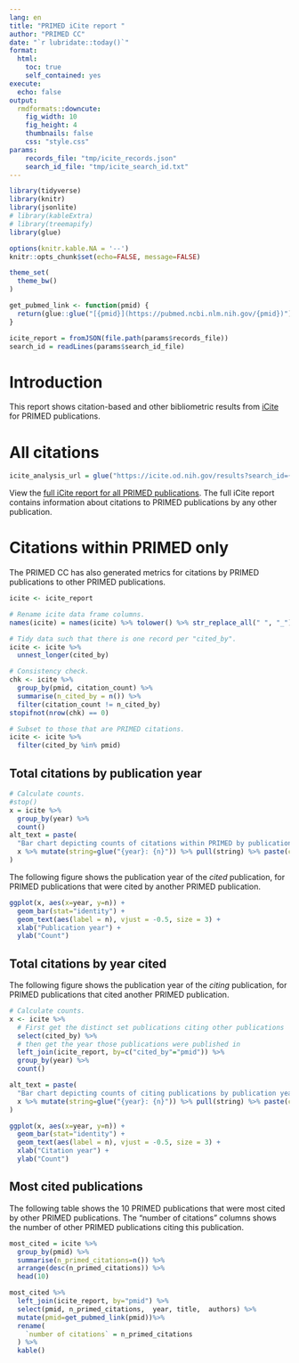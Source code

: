 ```yaml
---
lang: en
title: "PRIMED iCite report "
author: "PRIMED CC"
date: "`r lubridate::today()`"
format:
  html:
    toc: true
    self_contained: yes
execute:
  echo: false
output:
  rmdformats::downcute:
    fig_width: 10
    fig_height: 4
    thumbnails: false
    css: "style.css"
params:
    records_file: "tmp/icite_records.json"
    search_id_file: "tmp/icite_search_id.txt"
---
```



```r
library(tidyverse)
library(knitr)
library(jsonlite)
# library(kableExtra)
# library(treemapify)
library(glue)

options(knitr.kable.NA = '--')
knitr::opts_chunk$set(echo=FALSE, message=FALSE)

theme_set(
  theme_bw()
)
```

```r
get_pubmed_link <- function(pmid) {
  return(glue::glue("[{pmid}](https://pubmed.ncbi.nlm.nih.gov/{pmid})"))
}
```

```r
icite_report = fromJSON(file.path(params$records_file))
search_id = readLines(params$search_id_file)
```

# Introduction

This report shows citation-based and other bibliometric results from [iCite](https://icite.od.nih.gov/) for PRIMED publications.

# All citations

```r
icite_analysis_url = glue("https://icite.od.nih.gov/results?search_id={search_id}")
```

View the [full iCite report for all PRIMED publications]( `r icite_analysis_url`).
The full iCite report contains information about citations to PRIMED publications by any other publication.


# Citations within PRIMED only

The PRIMED CC has also generated metrics for citations by PRIMED publications to other PRIMED publications.

```r
icite <- icite_report

# Rename icite data frame columns.
names(icite) = names(icite) %>% tolower() %>% str_replace_all(" ", "_")

# Tidy data such that there is one record per "cited_by".
icite <- icite %>%
  unnest_longer(cited_by)
```

```r
# Consistency check.
chk <- icite %>%
  group_by(pmid, citation_count) %>%
  summarise(n_cited_by = n()) %>%
  filter(citation_count != n_cited_by)
stopifnot(nrow(chk) == 0)
```

```r
# Subset to those that are PRIMED citations.
icite <- icite %>%
  filter(cited_by %in% pmid)
```

## Total citations by publication year

```r
# Calculate counts.
#stop()
x = icite %>%
  group_by(year) %>%
  count()
alt_text = paste(
  "Bar chart depicting counts of citations within PRIMED by publication year as follows.",
  x %>% mutate(string=glue("{year}: {n}")) %>% pull(string) %>% paste(collapse = ", ")
)
```

The following figure shows the publication year of the *cited* publication, for PRIMED publications that were cited by another PRIMED publication.

```r
ggplot(x, aes(x=year, y=n)) +
  geom_bar(stat="identity") +
  geom_text(aes(label = n), vjust = -0.5, size = 3) +
  xlab("Publication year") +
  ylab("Count")
```

## Total citations by year cited

The following figure shows the publication year of the *citing* publication, for PRIMED publications that cited another PRIMED publication.


```r
# Calculate counts.
x <- icite %>%
  # First get the distinct set publications citing other publications
  select(cited_by) %>%
  # then get the year those publications were published in
  left_join(icite_report, by=c("cited_by"="pmid")) %>%
  group_by(year) %>%
  count()

alt_text = paste(
  "Bar chart depicting counts of citing publications by publication year as follows.",
  x %>% mutate(string=glue("{year}: {n}")) %>% pull(string) %>% paste(collapse = ", ")
)
```

```r
ggplot(x, aes(x=year, y=n)) +
  geom_bar(stat="identity") +
  geom_text(aes(label = n), vjust = -0.5, size = 3) +
  xlab("Citation year") +
  ylab("Count")
```

## Most cited publications

The following table shows the 10 PRIMED publications that were most cited by other PRIMED publications.
The "number of citations" columns shows the number of other PRIMED publications citing this publication.

```r
most_cited = icite %>%
  group_by(pmid) %>%
  summarise(n_primed_citations=n()) %>%
  arrange(desc(n_primed_citations)) %>%
  head(10)

most_cited %>%
  left_join(icite_report, by="pmid") %>%
  select(pmid, n_primed_citations,  year, title,  authors) %>%
  mutate(pmid=get_pubmed_link(pmid))%>%
  rename(
    `number of citations` = n_primed_citations
  ) %>%
  kable()
```
